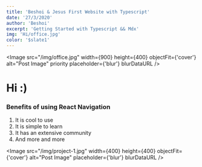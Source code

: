 ```yaml
---
title: 'Beshoi & Jesus First Website with Typescript'
date: '27/3/2020'
author: 'Beshoi'
excerpt: 'Getting Started with Typescript && Mdx'
img: 'Hi/office.jpg'
color: '$slate1'
---
```



<Meta />

<Image
  src="/img/office.jpg"
  width={900}
  height={400}
  objectFit={'cover'}
  alt="Post Image"
  priority
  placeholder={'blur'}
  blurDataURL
/>

# Hi :)

### Benefits of using React Navigation

1. It is cool to use
2. It is simple to learn
3. It has an extensive community
4. And more and more

<Image
  src="/img/project-1.jpg"
  width={400}
  height={400}
  objectFit={'cover'}
  alt="Post Image"
  placeholder={'blur'}
  blurDataURL
/>
